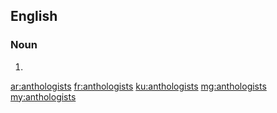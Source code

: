 ==English==

===Noun===
{{head|en|noun plural form}}

# {{plural of|anthologist|lang=en}}

[[ar:anthologists]]
[[fr:anthologists]]
[[ku:anthologists]]
[[mg:anthologists]]
[[my:anthologists]]